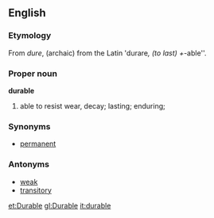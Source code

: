 ==English==
===Etymology===
From ''dure'', (archaic) from the Latin 'durare'', (to last) + ''-able''.

===Proper noun===
'''durable'''
# able to resist wear, decay; lasting; enduring;

===Synonyms===
*[[permanent]]

===Antonyms===
*[[weak]]
*[[transitory]]

[[et:Durable]]
[[gl:Durable]]
[[it:durable]]